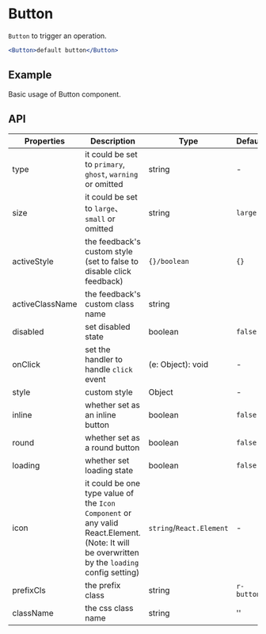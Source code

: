 # Button

`Button` to trigger an operation.

```jsx
<Button>default button</Button>
```

## Example

Basic usage of Button component.

<Demo src="../../components/button/demo/Example.tsx" />

## API

Properties | Description | Type | Default
-----------|------------|------|--------
| type | it could be set to `primary`, `ghost`, `warning` or omitted | string | - |
| size | it could be set to `large`、`small` or omitted | string | `large`|
| activeStyle | the feedback's custom style (set to false to disable click feedback) | `{}/boolean` | `{}` |
| activeClassName | the feedback's custom class name | string |  |
| disabled | set disabled state | boolean | `false` |
| onClick | set the handler to handle `click` event | (e: Object): void | - |
| style | custom style | Object | - |
| inline | whether set as an inline button | boolean | `false` |
| round | whether set as a round button | boolean | `false` |
| loading	| whether set loading state  | boolean | `false` |
| icon | it could be one type value of the `Icon Component` or any valid React.Element. (Note: It will be overwritten by the `loading` config setting) | `string`/`React.Element` | - |
| prefixCls | the prefix class | string | `r-button` |
| className | the css class name | string | '' |
